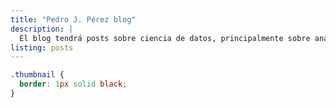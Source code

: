 ```yaml
---
title: "Pedro J. Pérez blog"
description: |
  El blog tendrá posts sobre ciencia de datos, principalmente sobre análisis y manejo de datos con R. El blog de al lado, R & flowers, acogerá los posts digamos más personales. Todos los hago para aprender y divertirme con R.
listing: posts
---
```



```css
.thumbnail {
  border: 1px solid black;
}
```